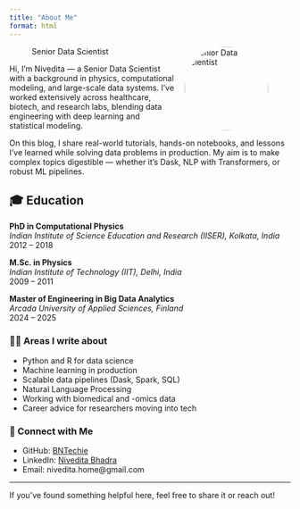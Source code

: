 ```yaml
---
title: "About Me"
format: html
---
```

![Senior Data Scientist](image/nivedita.jpeg){width=150px style="border-radius: 50%; float: right; margin-left: 1em;"}



Hi, I’m Nivedita — a Senior Data Scientist with a background in physics, computational modeling, and large-scale data systems. I’ve worked extensively across healthcare, biotech, and research labs, blending data engineering with deep learning and statistical modeling.

On this blog, I share real-world tutorials, hands-on notebooks, and lessons I’ve learned while solving data problems in production. My aim is to make complex topics digestible — whether it's Dask, NLP with Transformers, or robust ML pipelines.

## 🎓 Education

**PhD in Computational Physics**  
*Indian Institute of Science Education and Research (IISER), Kolkata, India*  
2012 – 2018

**M.Sc. in Physics**  
*Indian Institute of Technology (IIT), Delhi, India*  
2009 – 2011

**Master of Engineering in Big Data Analytics**  
*Arcada University of Applied Sciences, Finland*  
2024 – 2025



### 👩‍💻 Areas I write about
- Python and R for data science
- Machine learning in production
- Scalable data pipelines (Dask, Spark, SQL)
- Natural Language Processing
- Working with biomedical and -omics data
- Career advice for researchers moving into tech

### 💬 Connect with Me
- GitHub: [BNTechie](https://github.com/BNTechie)
- LinkedIn: [Nivedita Bhadra](https://www.linkedin.com/in/nivedita-bhadra-ph-d-b5149130/)
- Email: nivedita.home@gmail.com

---

If you’ve found something helpful here, feel free to share it or reach out!

